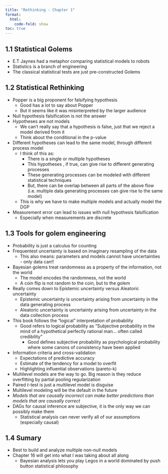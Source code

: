 ```yaml
---
title: "Rethinking - Chapter 1"
format: 
  html:
    code-fold: show
toc: true
---
```

## 1.1 Statistical Golems
- E.T Jaynes had a metaphor comparing statistical models to robots
- Statistics is a branch of engineering
- The classical statistical tests are just pre-constructed Golems

## 1.2 Statistical Rethinking
- Popper is a big proponent for falsifying hypothesis
  - Good has a lot to say about Popper
  - But it seems like it was misinterpreted by the larger audience 
- Null hypothesis falsification is not the answer
- Hypotheses are not models
  - We can't really say that a hypothesis is false, just that we reject a model derived from it
  - Think about the conditional in the p-value
- Different hypotheses can lead to the same model, through different process model
  - I think of this as:
    - There is a single or multiple hypotheses
    - This hypotheses , if true, can give rise to different generating processes
    - These generating processes can be modeled with different statistical techniques
    - But, there can be overlap between all parts of the above flow (i.e. multiple data generating processes can give rise to the same model)
  - This is why we have to make multiple models and actually model the DGP
- Measurement error can lead to issues with null hypothesis falsification
  - Especially when measurements are discrete

## 1.3 Tools for golem engineering
- Probability is just a calculus for counting
- Frequentest uncertainty is based on imaginary resampling of the data
  - This also means: parameters and models cannot have uncertainties - only data can!!
- Bayesian golems treat randomness as a property of the information, not the world
  - The model encodes the randomness, not the world
  - A coin flip is not random to the coin, but to the golem
- Really comes down to Epistemic uncertainty versus Aleatoric uncertainty
  - Epistemic uncertainty is uncertainty arising from uncertainty in the data generating process
  - Aleatoric uncertainty is uncertainty arising from uncertainty in the data collection process
- This book follows the "logical" interpretation of probability
  - Good refers to logical probability as "Subjective probability in the mind of a hypothetical perfectly rational man... often called credibility"
    - Good defines subjective probability as psychological probability where some canons of consistency have been applied
- Information criteria and cross-validation
  - Expectations of predictive accuracy
  - Estimate of the tendency for a model to overfit
  - Highlighting influential observations (pareto-k)
- Multilevel models are the way to go. Big reason is they reduce overfitting by partial pooling regularization
- Paired $t$-test is just a multilevel model is disguise
- Multilevel modeling will be the default in the future
- *Models that are causally incorrect can make better predictions than models that are causally correct*
- DAGs for causal inference are subjective, it is the only way we can possibly make them
  - Statistical analysis can never verify all of our assumptions (especially causal)

## 1.4 Sumary
- Best to build and analyze multiple non-null models
- Chapter 16 will get into what I was taking about all along
  - Bayesian analysis lets you play Legos in a world dominated by push button statistical philosophy
